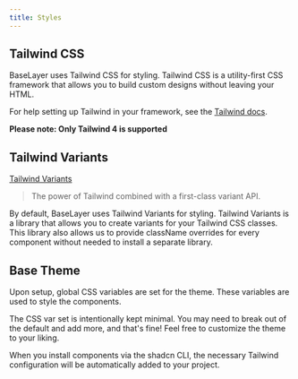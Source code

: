 ```yaml
---
title: Styles
---
```


## Tailwind CSS

BaseLayer uses Tailwind CSS for styling. Tailwind CSS is a utility-first CSS framework that allows you to build custom designs without leaving your HTML. 

For help setting up Tailwind in your framework, see the [Tailwind docs](https://tailwindcss.com/docs/installation/framework-guides).

**Please note: Only Tailwind 4 is supported**

## Tailwind Variants

[Tailwind Variants](https://www.tailwind-variants.org/) 

>The power of Tailwind combined with a first-class variant API.

By default, BaseLayer uses Tailwind Variants for styling. Tailwind Variants is a library that allows you to create variants for your Tailwind CSS classes. This library also allows us to provide className overrides for every component without needed to install a separate library.

## Base Theme

Upon setup, global CSS variables are set for the theme. These variables are used to style the components.

The CSS var set is intentionally kept minimal. You may need to break out of the default and add more, and that's fine! Feel free to customize the theme to your liking.

When you install components via the shadcn CLI, the necessary Tailwind configuration will be automatically added to your project.

